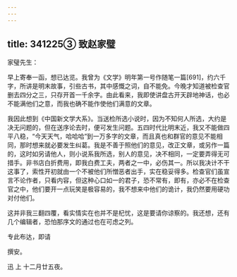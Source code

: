 ```yaml
---
---
---
```

title: 341225③ 致赵家璧
---




家璧先生：

早上寄奉一函，想已达览。我曾为《文学》明年第一号作随笔一篇[691]，约六千字，所讲是明末故事，引些古书，其中感慨之词，自不能免。今晚才知道被检查官删去四分之三，只存开首一千余字。由此看来，我即使讲盘古开天辟地神话，也必不能满他们之意，而我也确不能作使他们满意的文章。

我因此想到《中国新文学大系》。当送检所选小说时，因为不知何人所选，大约是决无问题的，但在送序论去时，便可发生问题。五四时代比明末近，我又不能做四平八稳，“今天天气，哈哈哈”到一万多字的文章，而且真也和群官的意见不能相同，那时想来就必要发生纠葛。我是不善于照他们的意见，改正文章，或另作一篇的，这时如另请他人，则小说系我所选，别人的意见，决不相同，一定要弄得无可措手。非书店白折费用，即我白费工夫，两者之一中，必伤其一。所以我决计不干这事了，索性开初就由一个不被他们所憎恶者出手，实在稳妥得多。检查官们虽宣言不论作者，只看内容，但这种心口如一的君子，恐不常有，即有，亦必不在检查官之中，他们要开一点玩笑是极容易的，我不想来中他们的诡计，我仍然要用硬功对付他们。

这并非我三翻四覆，看实情实在也并不是杞忧，这是要请你谅察的。我还想，还有几个编辑者，恐怕那序文的通过也在可虑之列。

专此布达，即请

撰安。

迅 上 十二月廿五夜。